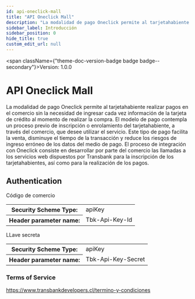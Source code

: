 ```yaml
---
id: api-oneclick-mall
title: "API Oneclick Mall"
description: "La modalidad de pago Oneclick permite al tarjetahabiente realizar pagos en el comercio sin la necesidad de ingresar cada vez información de la tarjeta de crédito al momento de realizar la compra. El modelo de pago contempla un proceso previo de inscripción o enrolamiento del tarjetahabiente, a través del comercio, que desee utilizar el servicio. Este tipo de pago facilita la venta, disminuye el tiempo de la transacción y reduce los riesgos de ingreso erróneo de los datos del medio de pago."
sidebar_label: Introducción
sidebar_position: 0
hide_title: true
custom_edit_url: null
---
```



<span className={"theme-doc-version-badge badge badge--secondary"}>Version: 1.0.0</span>

# API Oneclick Mall



La modalidad de pago Oneclick permite al tarjetahabiente realizar pagos en el comercio sin la necesidad de ingresar cada vez información de la tarjeta de crédito al momento de realizar la compra. El modelo de pago contempla un proceso previo de inscripción o enrolamiento del tarjetahabiente, a través del comercio, que desee utilizar el servicio. Este tipo de pago facilita la venta, disminuye el tiempo de la transacción y reduce los riesgos de ingreso erróneo de los datos del medio de pago.
El proceso de integración con Oneclick consiste en desarrollar por parte del comercio las llamadas a los servicios web dispuestos por Transbank para la inscripción de los tarjetahabientes, así como para la realización de los pagos.

<div style={{"marginBottom":"2rem"}}><h2 id={"authentication"} style={{"marginBottom":"1rem"}}>Authentication</h2><Tabs><TabItem label={"API Key"} value={"tbkApiKeyId"}>

Código de comercio

<div><table><tbody><tr><th>Security Scheme Type:</th><td>apiKey</td></tr><tr><th>Header parameter name:</th><td>Tbk-Api-Key-Id</td></tr></tbody></table></div></TabItem><TabItem label={"API Key"} value={"tbkApiKeySecret"}>

LLave secreta

<div><table><tbody><tr><th>Security Scheme Type:</th><td>apiKey</td></tr><tr><th>Header parameter name:</th><td>Tbk-Api-Key-Secret</td></tr></tbody></table></div></TabItem></Tabs></div><div style={{"marginBottom":"var(--ifm-paragraph-margin-bottom)"}}><h3 style={{"marginBottom":"0.25rem"}}>Terms of Service</h3><a href={"https://www.transbankdevelopers.cl/termino-y-condiciones"}>https://www.transbankdevelopers.cl/termino-y-condiciones</a></div>
      